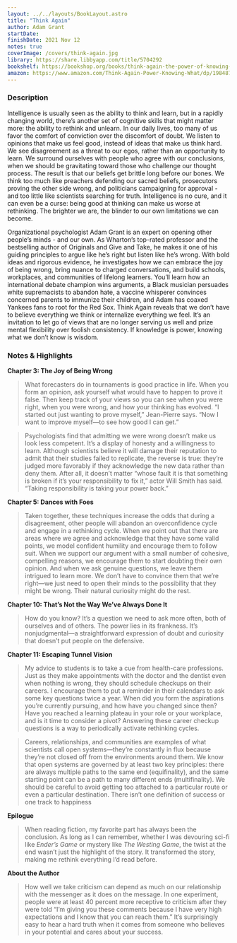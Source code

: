 ```yaml
---
layout: ../../layouts/BookLayout.astro
title: "Think Again"
author: Adam Grant
startDate:
finishDate: 2021 Nov 12
notes: true
coverImage: /covers/think-again.jpg
library: https://share.libbyapp.com/title/5704292
bookshelf: https://bookshop.org/books/think-again-the-power-of-knowing-what-you-don-t-know-9781984878106/9781984878106
amazon: https://www.amazon.com/Think-Again-Power-Knowing-What/dp/1984878107/
---
```


<ReadingTime
  startDate  = {frontmatter.startDate}
  finishDate = {frontmatter.finishDate}
/>

### Description
Intelligence is usually seen as the ability to think and learn, but in a rapidly changing world, there’s another set of cognitive skills that might matter more: the ability to rethink and unlearn. In our daily lives, too many of us favor the comfort of conviction over the discomfort of doubt. We listen to opinions that make us feel good, instead of ideas that make us think hard. We see disagreement as a threat to our egos, rather than an opportunity to learn. We surround ourselves with people who agree with our conclusions, when we should be gravitating toward those who challenge our thought process. The result is that our beliefs get brittle long before our bones. We think too much like preachers defending our sacred beliefs, prosecutors proving the other side wrong, and politicians campaigning for approval - and too little like scientists searching for truth. Intelligence is no cure, and it can even be a curse: being good at thinking can make us worse at rethinking. The brighter we are, the blinder to our own limitations we can become.

Organizational psychologist Adam Grant is an expert on opening other people’s minds - and our own. As Wharton’s top-rated professor and the bestselling author of Originals and Give and Take, he makes it one of his guiding principles to argue like he’s right but listen like he’s wrong. With bold ideas and rigorous evidence, he investigates how we can embrace the joy of being wrong, bring nuance to charged conversations, and build schools, workplaces, and communities of lifelong learners. You’ll learn how an international debate champion wins arguments, a Black musician persuades white supremacists to abandon hate, a vaccine whisperer convinces concerned parents to immunize their children, and Adam has coaxed Yankees fans to root for the Red Sox. Think Again reveals that we don’t have to believe everything we think or internalize everything we feel. It’s an invitation to let go of views that are no longer serving us well and prize mental flexibility over foolish consistency. If knowledge is power, knowing what we don’t know is wisdom.

### Notes & Highlights
**Chapter 3: The Joy of Being Wrong**
> What forecasters do in tournaments is good practice in life. When you form an opinion, ask yourself what would have to happen to prove it false. Then keep track of your views so you can see when you were right, when you were wrong, and how your thinking has evolved. “I started out just wanting to prove myself,” Jean-Pierre says. “Now I want to improve myself—to see how good I can get.”

> Psychologists find that admitting we were wrong doesn’t make us look less competent. It’s a display of honesty and a willingness to learn. Although scientists believe it will damage their reputation to admit that their studies failed to replicate, the reverse is true: they’re judged more favorably if they acknowledge the new data rather than deny them. After all, it doesn’t matter “whose fault it is that something is broken if it’s your responsibility to fix it,” actor Will Smith has said. “Taking responsibility is taking your power back.”

**Chapter 5: Dances with Foes**
> Taken together, these techniques increase the odds that during a disagreement, other people will abandon an overconfidence cycle and engage in a rethinking cycle. When we point out that there are areas where we agree and acknowledge that they have some valid points, we model confident humility and encourage them to follow suit. When we support our argument with a small number of cohesive, compelling reasons, we encourage them to start doubting their own opinion. And when we ask genuine questions, we leave them intrigued to learn more. We don’t have to convince them that we’re right—we just need to open their minds to the possibility that they might be wrong. Their natural curiosity might do the rest.

**Chapter 10: That’s Not the Way We’ve Always Done It**
> How do you know? It’s a question we need to ask more often, both of ourselves and of others. The power lies in its frankness. It’s nonjudgmental—a straightforward expression of doubt and curiosity that doesn’t put people on the defensive.

**Chapter 11: Escaping Tunnel Vision**
> My advice to students is to take a cue from health-care professions. Just as they make appointments with the doctor and the dentist even when nothing is wrong, they should schedule checkups on their careers. I encourage them to put a reminder in their calendars to ask some key questions twice a year. When did you form the aspirations you’re currently pursuing, and how have you changed since then? Have you reached a learning plateau in your role or your workplace, and is it time to consider a pivot? Answering these career checkup questions is a way to periodically activate rethinking cycles.

> Careers, relationships, and communities are examples of what scientists call open systems—they’re constantly in flux because they’re not closed off from the environments around them. We know that open systems are governed by at least two key principles: there are always multiple paths to the same end (equifinality), and the same starting point can be a path to many different ends (multifinality). We should be careful to avoid getting too attached to a particular route or even a particular destination. There isn’t one definition of success or one track to happiness

**Epilogue**
> When reading fiction, my favorite part has always been the conclusion. As long as I can remember, whether I was devouring sci-fi like *Ender’s Game* or mystery like *The Westing Game*, the twist at the end wasn’t just the highlight of the story. It transformed the story, making me rethink everything I’d read before.

**About the Author**
> How well we take criticism can depend as much on our relationship with the messenger as it does on the message. In one experiment, people were at least 40 percent more receptive to criticism after they were told “I’m giving you these comments because I have very high expectations and I know that you can reach them.” It’s surprisingly easy to hear a hard truth when it comes from someone who believes in your potential and cares about your success.

<BuyBook
  library   = {frontmatter.library}
  bookshelf = {frontmatter.bookshelf}
  amazon    = {frontmatter.amazon}
/>
